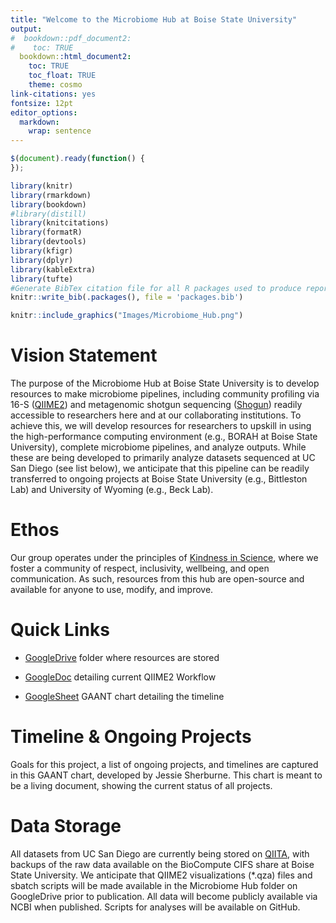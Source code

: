 ```yaml
---
title: "Welcome to the Microbiome Hub at Boise State University"
output:
#  bookdown::pdf_document2:
#    toc: TRUE
  bookdown::html_document2: 
    toc: TRUE
    toc_float: TRUE
    theme: cosmo
link-citations: yes
fontsize: 12pt
editor_options: 
  markdown: 
    wrap: sentence
---
```


```js
$(document).ready(function() {
});
```

```r
library(knitr)
library(rmarkdown)
library(bookdown)
#library(distill)
library(knitcitations)
library(formatR)
library(devtools)
library(kfigr)
library(dplyr)
library(kableExtra)
library(tufte)
#Generate BibTex citation file for all R packages used to produce report
knitr::write_bib(.packages(), file = 'packages.bib')
```

```r
knitr::include_graphics("Images/Microbiome_Hub.png")
```




# Vision Statement

The purpose of the Microbiome Hub at Boise State University is to develop resources to make microbiome pipelines, including community profiling via 16-S ([QIIME2](https://qiime2.org/)) and metagenomic shotgun sequencing ([Shogun](https://github.com/qiime2/q2-shogun)) readily accessible to researchers here and at our collaborating institutions. To achieve this, we will develop resources for researchers to upskill in using the high-performance computing environment (e.g., BORAH at Boise State University), complete microbiome pipelines, and analyze outputs. While these are being developed to primarily analyze datasets sequenced at UC San Diego (see list below), we anticipate that this pipeline can be readily transferred to ongoing projects at Boise State University (e.g., Bittleston Lab) and University of Wyoming (e.g., Beck Lab). 

# Ethos

Our group operates under the principles of [Kindness in Science](http://www.kindnessinscience.org/), where we foster a community of respect, inclusivity, wellbeing, and open communication. As such, resources from this hub are open-source and available for anyone to use, modify, and improve. 

# Quick Links

- [GoogleDrive](https://drive.google.com/drive/folders/1qXnymSF6D959-QATnl5D7QP6TUv0vFC4?usp=sharing) folder where resources are stored

- [GoogleDoc](https://docs.google.com/document/d/1Iog9DA8IQYRgNYYEhhcdXDV13U89HcB_TDfFOZAqW0k/edit?usp=sharing) detailing current QIIME2 Workflow

- [GoogleSheet](https://docs.google.com/spreadsheets/d/1kTnwmbrGl1I3SvsO9_LJbinHY3_5Ra2AcZs3caARJQ0/edit#gid=0) GAANT chart detailing the timeline

# Timeline & Ongoing Projects

Goals for this project, a list of ongoing projects, and timelines are captured in this GAANT chart, developed by Jessie Sherburne. This chart is meant to be a living document, showing the current status of all projects.

# Data Storage

All datasets from UC San Diego are currently being stored on [QIITA](https://qiita.ucsd.edu/), with backups of the raw data available on the BioCompute CIFS share at Boise State University. We anticipate that QIIME2 visualizations (*.qza) files and sbatch scripts will be made available in the Microbiome Hub folder on GoogleDrive prior to publication. All data will become publicly available via NCBI when published. Scripts for analyses will be available on GitHub. 